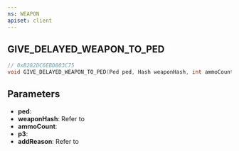 ```yaml
---
ns: WEAPON
apiset: client
---
```

## GIVE_DELAYED_WEAPON_TO_PED

```c
// 0xB282DC6EBD803C75
void GIVE_DELAYED_WEAPON_TO_PED(Ped ped, Hash weaponHash, int ammoCount, BOOL p3, Hash addReason);
```

## Parameters
* **ped**:
* **weaponHash**: Refer to <EmbeddedEnum name="eWeaponHash" />
* **ammoCount**:
* **p3**:
* **addReason**: Refer to <EmbeddedEnum name="eAddItemReason" />
